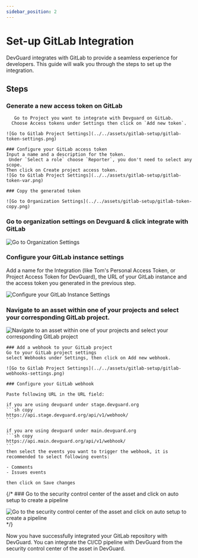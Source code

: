 ```yaml
---
sidebar_position: 2
---
```


# Set-up GitLab Integration

DevGuard integrates with GitLab to provide a seamless experience for developers. This guide will walk you through the steps to set up the integration.

## Steps

<Steps>

### Generate a new access token on GitLab
 
       Go to Project you want to integrate with Devguard on GitLab.  
      Choose Access tokens under Settings then click on `Add new token`.

    ![Go to Gitlab Project Settings](../../assets/gitlab-setup/gitlab-token-settings.png)

    ### Configure your GitLab access token 
    Input a name and a description for the token.
     Under `Select a role` choose `Reporter`, you don't need to select any scope.
    Then click on Create project access token.
    ![Go to Gitlab Project Settings](../../assets/gitlab-setup/gitlab-token-var.png)

    ### Copy the generated token

    ![Go to Organization Settings](../../assets/gitlab-setup/gitlab-token-copy.png)


### Go to organization settings on Devguard & click integrate with GitLab

![Go to Organization Settings](../../assets/gitlab-setup/gitlab-1.png)


### Configure your GitLab instance settings 

Add a name for the Integration (like Tom's Personal Access Token, or Project Access Token for DevGuard), the URL of your GitLab instance and the access token you generated in the previous step.

![Configure your GitLab Instance Settings](../../assets/gitlab-setup/gitlab-2.png)

### Navigate to an asset within one of your projects and select your corresponding GitLab project.

![Navigate to an asset within one of your projects and select your corresponding GitLab project](../../assets/gitlab-setup/gitlab-3.png)

    ### Add a webhook to your GitLab project
    Go to your GitLab project settings
    select Webhooks under Settings, then click on Add new webhook.

    ![Go to Gitlab Project Settings](../../assets/gitlab-setup/gitlab-webhooks-settings.png)

    ### Configure your GitLab webhook

    Paste following URL in the URL field: 

    if you are using devguard under stage.devguard.org
    ```sh copy 
    https://api.stage.devguard.org/api/v1/webhook/
    ```

    if you are using devguard under main.devguard.org
    ```sh copy
    https://api.main.devguard.org/api/v1/webhook/
    ```
    then select the events you want to trigger the webhook, it is recommended to select following events:

    - Comments
    - Issues events

    then click on Save changes



{/* ### Go to the security control center of the asset and click on auto setup to create a pipeline

![Go to the security control center of the asset and click on auto setup to create a pipeline](../../assets/gitlab-setup/gitlab-4.png) */}

</Steps>

Now you have successfully integrated your GitLab repository with DevGuard. You can integrate the CI/CD pipeline with DevGuard from the security control center of the asset in DevGuard. 